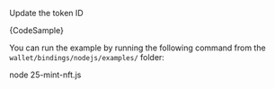 
Update the token ID

<CodeBlock className="language-typescript">
  {CodeSample}
</CodeBlock>

You can run the example by running the following command from the `wallet/bindings/nodejs/examples/` folder:

<CodeBlock className="language-bash">
    node 25-mint-nft.js
</CodeBlock>
